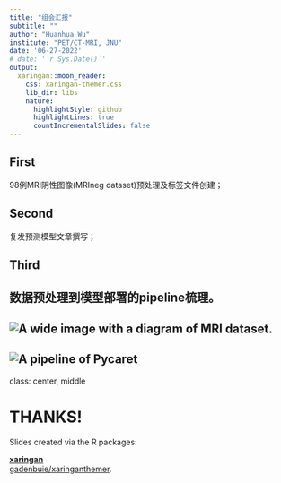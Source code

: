 ```yaml
---
title: "组会汇报"
subtitle: ""
author: "Huanhua Wu"
institute: "PET/CT-MRI, JNU"
date: '06-27-2022'
# date: '`r Sys.Date()`'
output:
  xaringan::moon_reader:
    css: xaringan-themer.css
    lib_dir: libs
    nature:
      highlightStyle: github
      highlightLines: true
      countIncrementalSlides: false
---
```

## First
98例MRI阴性图像(MRIneg dataset)预处理及标签文件创建；

## Second 
复发预测模型文章撰写；

## Third
数据预处理到模型部署的pipeline梳理。
---
![A wide image with a diagram of MRI dataset.](./Rplot.png)
---
![A pipeline of Pycaret](./image.png)
---
class: center, middle

# THANKS!

Slides created via the R packages:

[**xaringan**](https://github.com/yihui/xaringan)<br>
[gadenbuie/xaringanthemer](https://github.com/gadenbuie/xaringanthemer).

